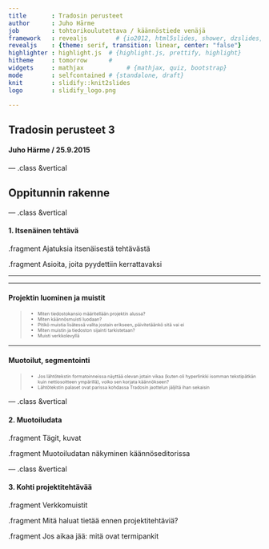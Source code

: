 ```yaml
---
title       : Tradosin perusteet
author      : Juho Härme
job         : tohtorikoulutettava / käännöstiede venäjä
framework   : revealjs        # {io2012, html5slides, shower, dzslides, ...}
revealjs    : {theme: serif, transition: linear, center: "false"}
highlighter : highlight.js  # {highlight.js, prettify, highlight}
hitheme     : tomorrow      # 
widgets     : mathjax            # {mathjax, quiz, bootstrap}
mode        : selfcontained # {standalone, draft}
knit        : slidify::knit2slides
logo        : slidify_logo.png

---
```


<style>
.reveal h2{
    padding-bottom: 20px;
}

.reveal p { text-align: left;
font-size: 75%;
font-family:
}

.reveal ul{
font-size: 80%;
width:70%;
}

p.fragment{
    margin-top: 3%;
    margin-bottom: 3%;
    padding: 3px;
    padding-left: 10px;
    border-left: 2px solid black;
    /* border-right: 2px solid black; */
    color: firebrick;
}

.reveal a:not(.image) {
text-decoration:underline;
}

.coldiv {width:47%;float:left;}
.coldiv2 {float:left;width:30%;}


.rowdiv {width:100%;clear:left;}

.reveal section img { background:none; border:none; box-shadow:none; }

li.fragment{
font-size:80%;
}

ul,li,li.fragment{
font-size:80%;
}

.gr1{
border-radius:3px;
background:antiquewhite;
}
.gr2{
border-radius:3px;
background:aquamarine;
}

</style>


<script src="http://ajax.googleapis.com/ajax/libs/jquery/1.9.1/jquery.min.js"></script>

## Tradosin perusteet 3

#### Juho Härme / 25.9.2015


--- .class &vertical

## Oppitunnin rakenne


--- .class &vertical

#### 1. Itsenäinen tehtävä

.fragment Ajatuksia itsenäisestä tehtävästä

.fragment Asioita, joita pyydettiin kerrattavaksi

***
<!--
Otetaan jokin nettisivu käännettäväksi tunnin alussa
- Voidaan käsitellä tägejä + samalla katsoa kaikkea tätä

Muista korostaa
-->

***

#### Projektin luominen ja muistit

> - Miten tiedostokansio määritellään projektin alussa?
> - Miten käännösmuisti luodaan?
> - Pitikö muistia lisätessä valita jostain erikseen, päivitetäänkö sitä vai ei
> - Miten muistin ja tiedoston sijainti tarkistetaan?
> - Muisti verkkolevyllä

***

#### Muotoilut, segmentointi

> - Jos lähtötekstin formatoinneissa näyttää olevan jotain vikaa (kuten oli
   hyperlinkki isomman tekstipätkän kuin nettiosoitteen ympärillä), voiko sen
   korjata käännökseen?
> - Lähtötekstin palaset ovat parissa kohdassa Tradosin jaottelun jäljiltä ihan sekaisin


--- .class &vertical

#### 2. Muotoiludata

.fragment Tägit, kuvat

.fragment Muotoiludatan näkyminen käännöseditorissa


--- .class &vertical


#### 3.  Kohti projektitehtävää

.fragment Verkkomuistit

.fragment Mitä haluat tietää ennen projektitehtäviä?

.fragment Jos aikaa jää: mitä ovat termipankit

<script>
$('ul.incremental li').addClass('fragment')//note to anyone reading this code, you may need to change to ul from ol depending on ordered vs unordered list
</script>
